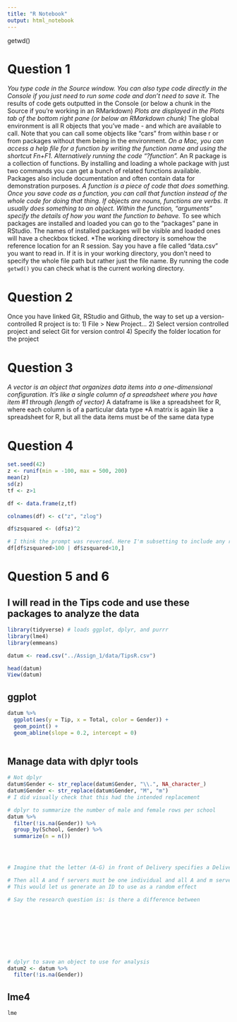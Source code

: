 ```yaml
---
title: "R Notebook"
output: html_notebook
---
```


getwd()

# Question 1
*You type code in the Source window. You can also type code directly in the Console if you just need to run some code and don't need to save it.
*The results of code gets outputted in the Console (or below a chunk in the Source if you're working in an RMarkdown)
*Plots are displayed in the Plots tab of the bottom right pane (or below an RMarkdown chunk)
*The global environment is all R objects that you've made - and which are available to call. Note that you can call some objects like "cars" from within base r or from packages without them being in the environment.
*On a Mac, you can access a help file for a function by writing the function name and using the shortcut Fn+F1. Alternatively running the code "?function".
*An R package is a collection of functions. By installing and loading a whole package with just two commands you can get a bunch of related functions available. Packages also include documentation and often contain data for demonstration purposes.
*A function is a piece of code that does something. Once you save code as a function, you can call that function instead of the whole code for doing that thing. If objects are nouns, functions are verbs. It usually does something to an object. Within the function, "arguments" specify the details of how you want the function to behave.
*To see which packages are installed and loaded you can go to the "packages" pane in RStudio. The names of installed packages will be visible and loaded ones will have a checkbox ticked.
*The working directory is somehow the reference location for an R session. Say you have a file called "data.csv" you want to read in. If it is in your working directory, you don't need to specify the whole file path but rather just the file name. By running the code `getwd()` you can check what is the current working directory.

# Question 2
Once you have linked Git, RStudio and Github, the way to set up a version-controlled R project is to:
1) File > New Project...
2) Select version controlled project and select Git for version control
4) Specify the folder location for the project


# Question 3
*A vector is an object that organizes data items into a one-dimensional configuration. It's like a single column of a spreadsheet where you have item #1 through (length of vector)
*A dataframe is like a spreadsheet for R, where each column is of a particular data type
*A matrix is again like a spreadsheet for R, but all the data items must be of the same data type

# Question 4

```r
set.seed(42)
z <- runif(min = -100, max = 500, 200)
mean(z)
sd(z)
tf <- z>1

df <- data.frame(z,tf)

colnames(df) <- c("z", "zlog")

df$zsquared <- (df$z)^2

# I think the prompt was reversed. Here I'm subsetting to include any rows where zsquared is either: below 10, or above 100
df[df$zsquared>100 | df$zsquared<10,]
```

# Question 5 and 6
## I will read in the Tips code and use these packages to analyze the data

```r
library(tidyverse) # loads ggplot, dplyr, and purrr
library(lme4)
library(emmeans)
```

```r
datum <- read.csv("../Assign_1/data/TipsR.csv")

head(datum)
View(datum)

```

## ggplot
```r
datum %>% 
  ggplot(aes(y = Tip, x = Total, color = Gender)) +
  geom_point() +
  geom_abline(slope = 0.2, intercept = 0)
  
```

## Manage data with dplyr tools

```r

# Not dplyr
datum$Gender <- str_replace(datum$Gender, "\\.", NA_character_)
datum$Gender <- str_replace(datum$Gender, "M", "m")
# I did visually check that this had the intended replacement

# dplyr to summarize the number of male and female rows per school
datum %>% 
  filter(!is.na(Gender)) %>% 
  group_by(School, Gender) %>% 
  summarize(n = n())




# Imagine that the letter (A-G) in front of Delivery specifies a Delivery team (made up of 1 male and 1 female)

# Then all A and f servers must be one individual and all A and m servers must be a second individual
# This would let us generate an ID to use as a random effect

# Say the research question is: is there a difference between









# dplyr to save an object to use for analysis
datum2 <- datum %>% 
  filter(!is.na(Gender))


```




## lme4
```r
lme
```






